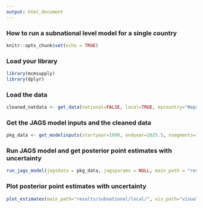 ```yaml
---
output: html_document
---
```


### How to run a subnational level model for a single country

```r
knitr::opts_chunk$set(echo = TRUE)
```

### Load your library

```r
library(mcmsupply)
library(dplyr)
```

### Load the data 

```r
cleaned_natdata <- get_data(national=FALSE, local=TRUE, mycountry="Nepal", fp2030=TRUE, surveydata_filepath=NULL)
```

### Get the JAGS model inputs and the cleaned data

```r
pkg_data <- get_modelinputs(startyear=1990, endyear=2025.5, nsegments=12, raw_data = cleaned_natdata)

```

### Run JAGS model and get posterior point estimates with uncertainty

```r
run_jags_model(jagsdata = pkg_data, jagsparams = NULL, main_path = "results/subnational/local/", n_iter = 80000, n_burnin = 10000, n_thin = 35)
```

### Plot posterior point estimates with uncertainty

```r
plot_estimates(main_path="results/subnational/local/", vis_path="visualisation/subnational/local/", pkg_data) 
```
